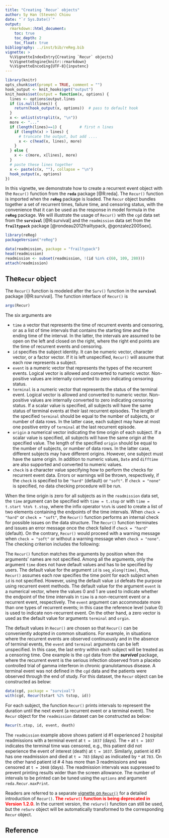 ```yaml
---
title: "Creating `Recur` objects"
author: Sy Han (Steven) Chiou
date: "`r Sys.Date()`"
output:
  rmarkdown::html_document:
    toc: true
    toc_depth: 2
    toc_float: true
bibliography: ../inst/bib/reReg.bib
vignette: >
  %\VignetteIndexEntry{Creating `Recur` objects}
  %\VignetteEngine{knitr::rmarkdown}
  %\VignetteEncoding{UTF-8}{inputenc}
---
```


```r
library(knitr)
opts_chunk$set(prompt = TRUE, comment = "")
hook_output <- knit_hooks$get("output")
knit_hooks$set(output = function(x, options) {
  lines <- options$output.lines
  if (is.null(lines)) {
    return(hook_output(x, options))  # pass to default hook
  }
  x <- unlist(strsplit(x, "\n"))
  more <- "..."
  if (length(lines)==1) {        # first n lines
    if (length(x) > lines) {
      # truncate the output, but add ....
      x <- c(head(x, lines), more)
    }
  } else {
    x <- c(more, x[lines], more)
  }
  # paste these lines together
  x <- paste(c(x, ""), collapse = "\n")
  hook_output(x, options)
})
```
In this vignette, we demonstrate how to create a recurrent event object with the
`Recur()` function from the __`reda`__ package [@R:reda].
The `Recur()` function is imported when the __`reReg`__ package is loaded.
The `Recur` object bundles together a set of recurrent times, failure time, and censoring status, 
with the convenience that it can be used as the response in model formula in the __`reReg`__ package.
We will illustrate the usage of `Recur()` with the `cgd` data set from the __`survival`__ [@R:survival]
and the `readmission` data set from the __`frailtypack`__ 
package [@rondeau2012frailtypack, @gonzalez2005sex]. 

```r
library(reReg)
packageVersion("reReg")
```

```r
data(readmission, package = "frailtypack")
head(readmission)
readmission <- subset(readmission, !(id %in% c(60, 109, 280)))
attach(readmission)
```

##  The`Recur` object
The `Recur()` function is modeled after the `Surv()` function in the __`survival`__ package [@R:survival]. 
The function interface of `Recur()` is
```R
args(Recur)
```
The six arguments are 

* `time` a vector that represents the time of recurrent events and censoring, 
or as a list of time intervals that contains the starting time and the ending time of the interval. 
In the latter, the intervals are assumed to be open on the left and closed on the right, 
where the right end points are the time of recurrent events and censoring.
* `id` specifies the subject identity. It can be numeric vector, character vector, or a factor vector.  If it is left unspecified, `Recur()` will assume that each row represents a subject.
* `event` is a numeric vector that represents the types of the recurrent events. Logical vector is allowed and converted to numeric vector. Non-positive values are internally converted to zero indicating censoring status.
* `terminal` is a numeric vector that represents the status of the terminal event. Logical vector is allowed and converted to numeric vector.  Non-positive values are internally converted to zero indicating censoring status. If a scalar value is specified, all subjects will have the same status of terminal events at their last recurrent episodes. The length of the specified `terminal` should be equal to the number of subjects, or number of data rows. In the latter case, each subject may have at most one positive entry of `terminal` at the last recurrent episode.
* `origin` a numerical vector indicating the time origin of each subject. If a scalar value is specified, all subjects will have the same origin at the specified value.  The length of the specified `origin` should be equal to the number of subjects, or number of data rows. In the latter case, different subjects may have different origins.  However, one subject must have the same origin. In addition to numeric values, `Date` and `difftime` are also supported and converted to numeric values.
* `check` is a character value specifying how to perform the checks for recurrent event data.  Errors or warnings will be thrown, respectively, if the `check` is specified to be `"hard"` (default) or `"soft"`.  If `check = "none"` is specified, no data checking procedure will be run.

When the time origin is zero for all subjects as in the `readmission` data set, 
the `time` argument can be specified with `time = t.stop` or with `time = t.start %to% t.stop`, 
where the infix operator `%to%` is used to create a list of two elements containing the endpoints of the time intervals.
When `check = "hard"` or `check = "soft"`,
the `Recur()` function performs an internal check for possible issues on the data structure.
The `Recur()` function terminates and issues an error message once the check failed if
`check = "hard"` (default).
On the contrary, `Recur()` would proceed with a warning message when `check = "soft"`
or without a warning message when `check = "none"`.
The checking criterion includes the following:
\begin{enumerate}
\item Every subject must have one censoring time.
\item Each subject's censoring time must be greater than all recurrent event times.
\item Recurrent event and censoring times cannot be missing.
\item Recurrent event and censoring times cannot be earlier than the origin time.
\item When the `time` argument is a list, the time intervals cannot overlap.
\end{enumerate} 

The `Recur()` function matches the arguments by position when the arguments' names are not specified.
Among all the arguments,
only the argument `time` does not have default values and has to be specified by users.
The default value for the argument `id` is `seq_along(time)`, thus,
`Recur()` assumes each row specifies the time point for each subject when `id` is not specified.
However, using the default value `id` defeats the purpose using recurrent event methods.
The default value for the argument `event` is a numerical vector,
where the values 0 and 1 are used to indicate whether the endpoint
of the time intervals in `time` is a
non-recurrent event or a recurrent event, respectively.
The `event` argument can accommodate more than one types of recurrent events;
in this case the reference level (value 0) is used to indicate non-recurrent event.
On the other hand, a zero vector is used as the default value for arguments
`terminal` and `orgin`.


The default values in `Recur()` are chosen so that `Recur()` can be conveniently adopted
in common situations.
For example, in situations where the recurrent events are observed continuously and
in the absence of terminal events,
the `event` and `terminal` arguments can be left unspecified.
In this case, the last entry within each subject will be treated as a censoring time. 
One example is the `cgd` data from the __*survival*__ package, 
where the recurrent event is the serious infection observed from
a placebo controlled trial of gamma interferon in chronic granulotamous disease.
A terminal event was not defined in the `cgd` data and
the patients were observed through the end of study.
For this dataset, the `Recur` object can be constructed as below:
```R
data(cgd, package = "survival")
with(cgd, Recur(tstart %2% tstop, id))
```



For each subject, the function `Recur()` prints intervals to represent the duration until the next event 
(a recurrent event or a terminal event).
The `Recur` object for the `readmission` dataset can be constructed as below:
```r
Recur(t.stop, id, event, death)
```
The `readmission` example above shows patient id \#1 experienced 2 hosipital readmissions 
with a terminal event at `t = 1037` (days).
The `+` at `t = 1037` indicates the terminal time was censored, e.g., this patient did not experience the event of interest (death) at `t = 1037`.
Similarly, patient id \#3 has one readmission and died at `t = 783` (days) as indicated by `*` at `783`.
On the other hand patient id \# 4 has more than 3 readmissions and was censored at `t = 2048` (days).
The readmission intervals was suppressed to prevent printing results wider than the screen allowance.
The number of intervals to be printed can be tuned using the `options` and argument `reda.Recur.maxPrint`. 


Readers are referred to a separate [vignette on `Recur()`](https://wenjie-stat.me/reda/articles/reda-recur) for a detailed introduction of `Recur()`.
**<span style="color:red">The `reSurv()` function is being deprecated in Version 1.2.0.</span>**
In the current version, the `reSurv()` function can still be used, but the `reSurv` object will be automatically transformed to the corresponding `Recur` object.

## Reference
